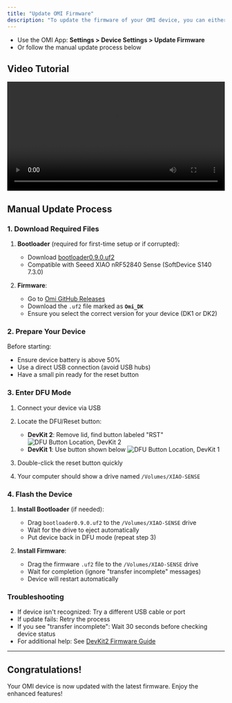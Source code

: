 ```yaml
---
title: "Update OMI Firmware"
description: "To update the firmware of your OMI device, you can either:"
---
```


* Use the OMI App: **Settings > Device Settings > Update Firmware**
* Or follow the manual update process below

## Video Tutorial[​](#video-tutorial "Direct link to Video Tutorial")

<div style={{ textAlign: "center" }}>
  <video
    width="100%"
    height="auto"
    controls
    playsInline
    preload="metadata"
  >
    <source
      src="/images/docs/get_started/videos/updating_your_omi.mp4"
      type="video/mp4"
    />
    Your browser does not support the video tag. <a href="/images/updating_your_omi.mp4">
      Click here to download the video
    </a>.
  </video>
</div>

## Manual Update Process[​](#manual-update-process "Direct link to Manual Update Process")

### 1. Download Required Files[​](#1-download-required-files "Direct link to 1. Download Required Files")

1. **Bootloader** (required for first-time setup or if corrupted):

   * Download [bootloader0.9.0.uf2](https://github.com/BasedHardware/omi/releases/download/v2.0.1-Omi/bootloader0.9.0.uf2)
   * Compatible with Seeed XIAO nRF52840 Sense (SoftDevice S140 7.3.0)

2. **Firmware**:

   * Go to [Omi GitHub Releases](https://github.com/BasedHardware/omi/releases)
   * Download the `.uf2` file marked as **`Omi_DK`**
   * Ensure you select the correct version for your device (DK1 or DK2)

### 2. Prepare Your Device[​](#2-prepare-your-device "Direct link to 2. Prepare Your Device")

Before starting:

* Ensure device battery is above 50%
* Use a direct USB connection (avoid USB hubs)
* Have a small pin ready for the reset button

### 3. Enter DFU Mode[​](#3-enter-dfu-mode "Direct link to 3. Enter DFU Mode")

1. Connect your device via USB

2. Locate the DFU/Reset button:

   * **DevKit 2**: Remove lid, find button labeled "RST" ![DFU Button Location, DevKit 2](/images/docs/get_started/assets/images/dk2_rst_button-568e837198e6acedc078bd922c2a46e0.jpeg)
   * **DevKit 1**: Use button shown below ![DFU Button Location, DevKit 1](/images/docs/get_started/assets/images/dfu_dev_kit_reset_button-6564f71a7c6f4aab49c9ff131d3435ce.png)

3. Double-click the reset button quickly

4. Your computer should show a drive named `/Volumes/XIAO-SENSE`

### 4. Flash the Device[​](#4-flash-the-device "Direct link to 4. Flash the Device")

1. **Install Bootloader** (if needed):

   * Drag `bootloader0.9.0.uf2` to the `/Volumes/XIAO-SENSE` drive
   * Wait for the drive to eject automatically
   * Put device back in DFU mode (repeat step 3)

2. **Install Firmware**:

   * Drag the firmware `.uf2` file to the `/Volumes/XIAO-SENSE` drive
   * Wait for completion (ignore "transfer incomplete" messages)
   * Device will restart automatically

### Troubleshooting[​](#troubleshooting "Direct link to Troubleshooting")

* If device isn't recognized: Try a different USB cable or port
* If update fails: Retry the process
* If you see "transfer incomplete": Wait 30 seconds before checking device status
* For additional help: See [DevKit2 Firmware Guide](https://help.omi.me/en/articles/9995941-updating-your-devkit2-firmware)

***

## Congratulations\![​](#congratulations "Direct link to Congratulations!")

Your OMI device is now updated with the latest firmware. Enjoy the enhanced features!
